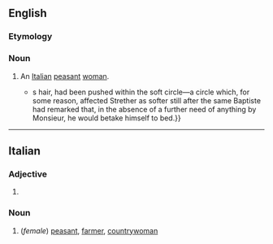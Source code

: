 ==English==

===Etymology===
{{bor|en|it|contadina}}

===Noun===
{{en-noun|s|contadine}}

# An [[Italian]] [[peasant]] [[woman]].
#* {{quote-text|en|year=1903|author={{w|Henry James}}|title=The Ambassadors|passage=The mellowest lamplight and the easiest chair had been placed at his disposal by Baptiste—subtlest of servants; the novel half uncut, the novel lemon-coloured and tender, with the ivory knife athwart it like a dagger in a '''contadina'''{{'}}s hair, had been pushed within the soft circle—a circle which, for some reason, affected Strether as softer still after the same Baptiste had remarked that, in the absence of a further need of anything by Monsieur, he would betake himself to bed.}}
----

==Italian==

===Adjective===
{{head|it|adjective form}}

# {{feminine singular of|it|contadino}}

===Noun===
{{it-noun|f|m=contadino}}

# (''female'') [[peasant]], [[farmer]], [[countrywoman]]